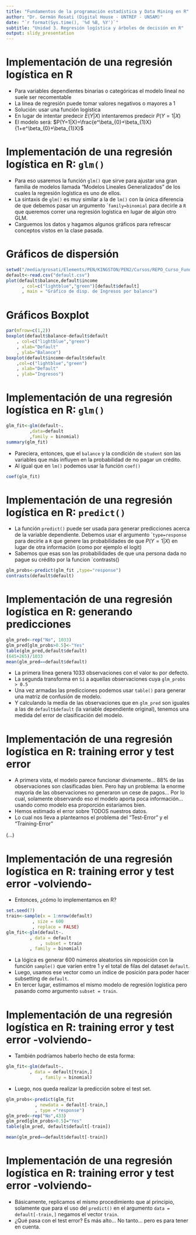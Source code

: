 ```yaml
---
title: "Fundamentos de la programación estadística y Data Mining en R"
author: "Dr. Germán Rosati (Digital House - UNTREF - UNSAM)"
date: "`r format(Sys.time(), '%d %B, %Y')`"
subtitle: "Unidad 3. Regresión logística y árboles de decisión en R"
output: slidy_presentation
---
```


# Implementación de una regresión logística en R
* Para variables dependientes binarias o categóricas el modelo lineal no suele ser recomentable
* La línea de regresión puede tomar valores negativos o mayores a 1
* Solución: usar una función logística
* En lugar de intentar predecir $E(Y|X)$ intentaremos predecir $P(Y=1|X)$
* El modelo será: $P(Y=1|X)=\frac{e^\beta_{0}+\beta_{1}X}{1+e^\beta_{0}+\beta_{1}X}$

# Implementación de una regresión logística en R: `glm()`
* Para eso usaremos la función `glm()` que sirve para ajustar una gran familia de modelos llamada "Modelos Lineales Generalizados" de los cuales la regresión logística es uno de ellos.
* La sintaxis de `glm()` es muy similar a la de `lm()` con la única diferencia de que debemos pasar un argumento ``family=binomial` para decirle a `R` que queremos correr una regresión logística en lugar de algún otro GLM.
* Carguemos los datos y hagamos algunos gráficos para refrescar conceptos vistos en la clase pasada.

# Gráficos de dispersión
```r
setwd("/media/grosati/Elements/PEN/KINGSTON/PEN2/Cursos/REPO_Curso_Fund_Prog_R/Data/")
default<-read.csv("default.csv")
plot(default$balance,default$income
      , col=c("lightblue","green")[default$default]
      , main = "Gráfico de disp. de Ingresos por balance")
```

# Gráficos Boxplot
```r
par(mfrow=c(1,2))
boxplot(default$balance~default$default
	, col=c("lightblue","green")
	, xlab="Default"
	, ylab="Balance")
boxplot(default$income~default$default
	,col=c("lightblue","green")
	, xlab="Default"
	, ylab="Ingresos")
```

# Implementación de una regresión logística en R: `glm()`
```r
glm_fit<-glm(default~.
	     ,data=default
	     ,family = binomial)
summary(glm_fit)
```
* Pareciera, entonces, que el `balance` y la condición de `student` son las variables que más influyen en la probabilidad de no pagar un crédito.
* Al igual que en `lm()` podemos usar la función `coef()`
```r
coef(glm_fit)
```

# Implementación de una regresión logística en R: `predict()` 
* La función `predict()` puede ser usada para generar predicciones acerca de la variable dependiente. Debemos usar el argumento ``type=response` para decirle a `R` que genere las probabilidades de que $P(Y=1|X)$ en lugar de otra información (como por ejemplo el logit)	
* Sabemos que esas son las probabilidades de que una persona dada no pague su crédito por la funcion `contrasts()
```r
glm_probs<-predict(glm_fit ,type="response")
contrasts(default$default)
```

# Implementación de una regresión logística en R: generando predicciones
```r
glm_pred<-rep("No", 1033)
glm_pred[glm_probs>0.5]<-"Yes"
table(glm_pred,default$default)
(645+265)/1033
mean(glm_pred==default$default)
```
* La primera línea genera 1033 observaciones con el valor `No` por defecto.
* La segunda transforma en `Sí` a aquellas observaciones cuya `glm_probs > 0.5`	
* Una vez armadas las predicciones podemos usar `table()` para generar una matriz de confusión de modelo.
* Y calculando la media de las observaciones que en `glm_pred` son iguales a las de `default$default` (la variable dependiente original), tenemos una medida del error de clasificación del modelo.

# Implementación de una regresión logística en R: training error y test error
* A primera vista, el modelo parece funcionar divinamente... 88% de las observaciones son clasificadas bien. Pero hay un problema: la enorme mayoría de las observaciones no generaron un cese de pagos... Por lo cual, solamente observando eso el modelo aporta poca información... usando como modelo esa proporción estaríamos bien.
* Hemos estimado el error sobre TODOS nuestros datos.
* Lo cual nos lleva a plantearnos el problema del "Test-Error" y el "Training-Error"

(...)

# Implementación de una regresión logística en R: training error y test error -volviendo-
* Entonces, ¿cómo lo implementamos en R?
```r
set.seed(7)
train<-sample(x = 1:nrow(default)
	      , size = 600
	      , replace = FALSE)
glm_fit<-glm(default~.
	     , data = default
             , subset = train
	     , family = binomial)
```
* La lógica es generar 600 números aleatorios sin reposición con la función `sample()` que varíen entre 1 y el total de filas del dataset `default`.
* Luego, usamos ese vector como un índice de posición para poder hacer subsetting de `default`.
* En tercer lugar, estimamos el mismo modelo de regresión logística pero pasando como argumento `subset = train`. 

# Implementación de una regresión logística en R: training error y test error -volviendo-
* También podríamos haberlo hecho de esta forma:
```r
glm_fit<-glm(default~.
	     , data = default[train,]
             , family = binomial)
```
* Luego, nos queda realizar la predicción sobre el test set.
```r
glm_probs<-predict(glm_fit 
		   , newdata = default[-train,]
		   , type ="response")
glm_pred<-rep("No",433)
glm_pred[glm_probs>0.5]="Yes"
table(glm_pred, default$default[-train])

mean(glm_pred==default$default[-train])
```

# Implementación de una regresión logística en R: training error y test error -volviendo-
* Básicamente, replicamos el mismo procedimiento que al principio, solamente que para el uso del `predict()` en el argumento `data = default[-train,]` negamos el vector `train`. 
* ¿Qué pasa con el test error? Es más alto... No tanto... pero es para tener en cuenta.
